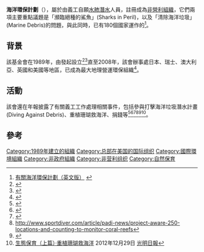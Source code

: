 '''海洋環保計劃'''（{{lang-en|Project AWARE}}），屬於由義工自願[[水肺潛水|水肺潛水]]人員，註冊成為[[非營利組織|非營利組織]]，它們兩項主要重點議題是「瀕臨絕種的鯊魚」(Sharks in Peril)，以及「清除海洋垃圾」(Marine Debris)的問題，與此同時，已有180個國家運作的<ref>[http://www.projectaware.org/about-movement 有關海洋環保計劃（英文版）] {{webarchive|url=https://web.archive.org/web/20160209125925/http://www.projectaware.org/about-movement |date=2016-02-09 }}</ref>。

==背景==
該基金會在1989年，由{{link-en|專業潛水指導委員會|Professional Association of Diving Instructors|}}發起設立<ref>{{cite web |url=http://www.projectaware.org/our-story |title=存档副本 |accessdate=2014-04-17 |deadurl=yes |archiveurl=https://web.archive.org/web/20140419015401/http://www.projectaware.org/our-story |archivedate=2014-04-19 }}</ref><ref name=Cater2001>{{cite book |author=Cater, C; Cater, E. |page=271 |title=Marine environments In: Weaver, DB. The Encyclopedia of Ecotourism |year=2001 |isbn=0851993680 |url=http://books.google.com/books?hl=en&lr=&id=HhfHmSojJ8QC&oi=fnd&pg=PA265&dq=Aquatic+World+Awareness+Responsibility,+and+Education+1987&ots=AkZSlLieUS&sig=Pq_LpQbAPhUrHJ9Mj1_yzczWgwY#v=onepage&q&f=false |accessdate=2014-03-18 |archive-date=2014-06-29 |archive-url=https://web.archive.org/web/20140629092649/http://books.google.com/books?hl=en&lr=&id=HhfHmSojJ8QC&oi=fnd&pg=PA265&dq=Aquatic+World+Awareness+Responsibility,+and+Education+1987&ots=AkZSlLieUS&sig=Pq_LpQbAPhUrHJ9Mj1_yzczWgwY#v=onepage&q&f=false |dead-url=no }}</ref>直至2008年，該會辦事處日本、瑞士、澳大利亞、英國和美國等地區，已成為最大地理營運環保組織<ref name=Townsend2008>{{cite book |author=Townsend, Claudia |title=Dive tourism, sustainable tourism and social responsibility: A growing agenda. In: Brian Garrod, Stefan Gössling (eds.) New Frontiers in Marine Tourism: Diving Experiences, Sustainability, Management |year=2008 |page=140 |isbn=9780080453576 |url=http://books.google.com/books?hl=en&lr=&id=JmbR1pEUFVcC&oi=fnd&pg=PA139&dq=Aquatic+World+Awareness+Responsibility,+and+Education+1987&ots=4k2Hu5Yl-u&sig=5o7AtjKLAPEIX_y52Dfrr2cmKHM#v=onepage&q&f=false |accessdate=2014-03-18 |archive-date=2014-06-29 |archive-url=https://web.archive.org/web/20140629092602/http://books.google.com/books?hl=en&lr=&id=JmbR1pEUFVcC&oi=fnd&pg=PA139&dq=Aquatic+World+Awareness+Responsibility,+and+Education+1987&ots=4k2Hu5Yl-u&sig=5o7AtjKLAPEIX_y52Dfrr2cmKHM#v=onepage&q&f=false |dead-url=no }}</ref>。

==活動==
該會還在年報披露了有關義工工作處理相關事件，包括參與打擊海洋垃圾潛水計畫(Diving Against Debris)、重植珊瑚救海洋、捐錢等<ref name="projectaware.org">{{cite web |url=http://www.projectaware.org/resource/year-review-2014 |title=存档副本 |accessdate=2015-01-27 |deadurl=yes |archiveurl=https://web.archive.org/web/20150128114444/http://www.projectaware.org/resource/year-review-2014 |archivedate=2015-01-28 }}</ref><ref>{{Cite web |url=http://www.projectaware.org/project/dive-against-debris |title=存档副本 |accessdate=2015-12-02 |archive-date=2015-12-22 |archive-url=https://web.archive.org/web/20151222101349/http://www.projectaware.org/project/dive-against-debris |dead-url=no }}</ref><ref>{{Cite web |url=http://www.baynews9.com/content/news/baynews9/news/article.html/content/news/articles/bn9/2014/6/21/holmes_beach_clean.html |title=存档副本 |accessdate=2015-12-02 |archive-date=2015-12-22 |archive-url=https://web.archive.org/web/20151222135844/http://www.baynews9.com/content/news/baynews9/news/article.html/content/news/articles/bn9/2014/6/21/holmes_beach_clean.html |dead-url=no }}</ref><ref>http://www.sportdiver.com/article/padi-news/project-aware-250-locations-and-counting-to-monitor-coral-reefs</ref><ref name=ReefCheck20008>{{cite web |author=staff |title=Reef Check Partners With Project AWARE Foundation |date=25 January 2008 |publisher={{link-en|珊瑚普查|Reef Check|}} |url=http://reefcheck.org/news/news_detail.php?id=312 |accessdate=2014-03-18 |deadurl=yes |archiveurl=https://web.archive.org/web/20140309024114/http://reefcheck.org/news/news_detail.php?id=312 |archivedate=2014年3月9日 }}</ref><ref>[http://www.guangming.com.my/node/154976?tid=48 生態保育（上篇）‧重植珊瑚救海洋] {{Wayback|url=http://www.guangming.com.my/node/154976?tid=48 |date=20160305020155 }}2012年12月29日 [[光明日報|光明日報]]</ref>。

==參考==
{{reflist}}

{{normdaten}}

[[Category:1989年建立的組織|Category:1989年建立的組織]]
[[Category:总部在美国的国际组织|Category:总部在美国的国际组织]]
[[Category:國際環境組織|Category:國際環境組織]]
[[Category:非政府組織|Category:非政府組織]]
[[Category:非营利组织|Category:非营利组织]]
[[Category:自然保育|Category:自然保育]]